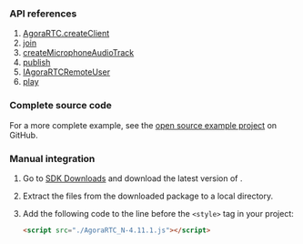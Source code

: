 <PlatformWrapper platform="web">

### API references

1.	[AgoraRTC.createClient](https://docs.agora.io/en/Video/API%20Reference/web_ng/interfaces/iagorartc.html#createclient)
2.	[join](https://docs.agora.io/en/Video/API%20Reference/web_ng/interfaces/iagorartcclient.html#join)
3.	[createMicrophoneAudioTrack](https://docs.agora.io/en/Video/API%20Reference/web_ng/interfaces/iagorartc.html#createmicrophoneaudiotrack)
4.	[publish](https://docs.agora.io/en/Video/API%20Reference/web_ng/interfaces/iagorartcclient.html#publish)
5.	[IAgoraRTCRemoteUser](https://docs.agora.io/en/Video/API%20Reference/web_ng/interfaces/iagorartcremoteuser.html)
6.	[play](https://docs.agora.io/en/Video/API%20Reference/web_ng/interfaces/iremoteaudiotrack.html#play)

### Complete source code

For a more complete example, see the [open source <Vpd k="PRODUCT" /> example project](https://github.com/AgoraIO/API-Examples-Web) on GitHub.

### Manual <Vpd k="SDK" /> integration

1.	Go to [SDK Downloads](https://docs.agora.io/en/Video/downloads?platform=Web) and download the latest version of <Vpd k="SDK" />. 

2.	Extract the files from the downloaded package to a local directory.

3.	Add the following code to the line before the `<style>` tag in your project:

	``` html
	<script src="./AgoraRTC_N-4.11.1.js"></script>
	```

</PlatformWrapper>
